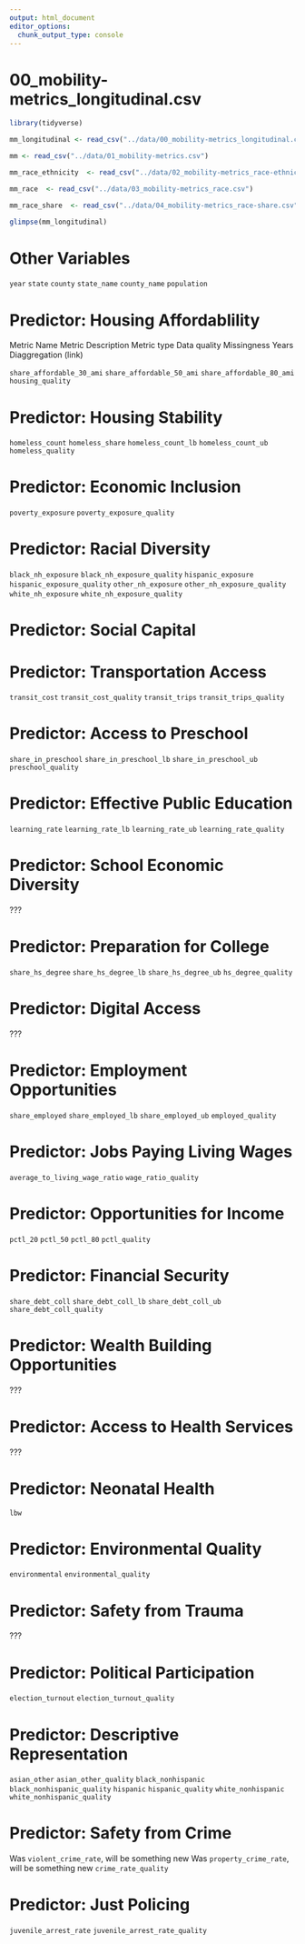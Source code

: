 ```yaml
---
output: html_document
editor_options: 
  chunk_output_type: console
---
```

# 00_mobility-metrics_longitudinal.csv

```r
library(tidyverse)

mm_longitudinal <- read_csv("../data/00_mobility-metrics_longitudinal.csv")

mm <- read_csv("../data/01_mobility-metrics.csv")

mm_race_ethnicity  <- read_csv("../data/02_mobility-metrics_race-ethnicity.csv")

mm_race  <- read_csv("../data/03_mobility-metrics_race.csv")

mm_race_share  <- read_csv("../data/04_mobility-metrics_race-share.csv")


```


```r
glimpse(mm_longitudinal)

```

# Other Variables

`year`
`state`
`county`
`state_name`
`county_name`
`population`

# Predictor: Housing Affordablility

Metric Name
Metric Description
Metric type
Data quality
Missingness
Years
Diaggregation (link)

`share_affordable_30_ami`
`share_affordable_50_ami`
`share_affordable_80_ami`
`housing_quality`

# Predictor: Housing Stability

`homeless_count`
`homeless_share`
`homeless_count_lb`
`homeless_count_ub`
`homeless_quality`

# Predictor: Economic Inclusion

`poverty_exposure`
`poverty_exposure_quality`

# Predictor: Racial Diversity

`black_nh_exposure`
`black_nh_exposure_quality`
`hispanic_exposure`
`hispanic_exposure_quality`
`other_nh_exposure`
`other_nh_exposure_quality`
`white_nh_exposure`
`white_nh_exposure_quality`

# Predictor: Social Capital

# Predictor: Transportation Access

`transit_cost`
`transit_cost_quality`
`transit_trips`
`transit_trips_quality`

# Predictor: Access to Preschool

`share_in_preschool`
`share_in_preschool_lb`
`share_in_preschool_ub`
`preschool_quality`

# Predictor: Effective Public Education

`learning_rate`
`learning_rate_lb`
`learning_rate_ub`
`learning_rate_quality`

# Predictor: School Economic Diversity

???

# Predictor: Preparation for College

`share_hs_degree`
`share_hs_degree_lb`
`share_hs_degree_ub`
`hs_degree_quality`

# Predictor: Digital Access

???

# Predictor: Employment Opportunities

`share_employed`
`share_employed_lb`
`share_employed_ub`
`employed_quality`

# Predictor: Jobs Paying Living Wages

`average_to_living_wage_ratio`
`wage_ratio_quality`

# Predictor: Opportunities for Income

`pctl_20`
`pctl_50`
`pctl_80`
`pctl_quality`

# Predictor: Financial Security

`share_debt_coll`
`share_debt_coll_lb`
`share_debt_coll_ub`
`share_debt_coll_quality`

# Predictor: Wealth Building Opportunities

???

# Predictor: Access to Health Services

???

# Predictor: Neonatal Health

`lbw`

# Predictor: Environmental Quality

`environmental`
`environmental_quality`

# Predictor: Safety from Trauma

???

# Predictor: Political Participation

`election_turnout`
`election_turnout_quality`

# Predictor: Descriptive Representation

`asian_other`
`asian_other_quality`
`black_nonhispanic`
`black_nonhispanic_quality`
`hispanic`
`hispanic_quality`
`white_nonhispanic`
`white_nonhispanic_quality`

# Predictor: Safety from Crime

Was `violent_crime_rate`, will be something new
Was `property_crime_rate`, will be something new
`crime_rate_quality`

# Predictor: Just Policing

`juvenile_arrest_rate`
`juvenile_arrest_rate_quality`
